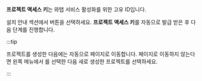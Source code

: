 **프로젝트 액세스 키**는 와탭 서비스 활성화를 위한 고유 ID입니다.

설치 안내 섹션에서 <cmdname sid="issue_project_access_key" className="uitext" /> 버튼을 선택하세요. **프로젝트 액세스 키**를 자동으로 발급 받은 후 다음 단계를 진행합니다.

:::tip

프로젝트를 생성한 다음에는 자동으로 <cmdname sid="agent_installation" className="uitext" /> 페이지로 이동합니다. <cmdname sid="agent_installation" className="uitext" /> 페이지로 이동하지 않는다면 왼쪽 메뉴에서 <cmdname sid="all_projects" className="uitext" />를 선택한 다음 새로 생성한 프로젝트를 선택하세요.

:::